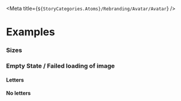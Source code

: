 
<Meta title={`${StoryCategories.Atoms}/Rebranding/Avatar/Avatar`} />

<AvatarDocs />

# Examples

### Sizes

<Canvas>
	<div class='flex place-content-evenly items-center'>
		<div class='flex flex-col items-center gap-4'>
			<p-avatar
				size='xs'
				src='https://images.unsplash.com/photo-1594815550232-e615b7a46f25?auto=format&fit=crop&crop=faces&w=150&h=150&q=80'
			></p-avatar>
			<p-avatar
				size='sm'
				src='https://images.unsplash.com/photo-1594815550232-e615b7a46f25?auto=format&fit=crop&crop=faces&w=150&h=150&q=80'
			></p-avatar>
			<p-avatar src='https://images.unsplash.com/photo-1576014662151-46d23666bc28?auto=format&fit=crop&crop=faces&w=150&h=250&q=80'></p-avatar>
			<p-avatar
				size='lg'
				src='https://images.unsplash.com/photo-1580314737657-8456bc907659?auto=format&fit=crop&crop=faces&w=150&h=150&q=80'
			></p-avatar>
			<p-avatar
				size='xl'
				src='https://images.unsplash.com/photo-1607435097405-db48f377bff6?auto=format&fit=crop&crop=faces&w=150&h=150&q=80'
			></p-avatar>
			<p-avatar
				size='2xl'
				src='https://images.unsplash.com/photo-1504593811423-6dd665756598?auto=format&fit=crop&crop=faces&w=250&h=250&q=80'
			></p-avatar>
			<p-avatar
				size='3xl'
				src='https://images.unsplash.com/photo-1555952517-2e8e729e0b44?auto=format&fit=crop&crop=faces&w=250&h=250&q=80'
			></p-avatar>
			<p-avatar
				size='4xl'
				src='https://images.unsplash.com/photo-1578390431359-2d1aa10989f4?auto=format&fit=crop&crop=faces&w=250&h=250&q=80'
			></p-avatar>
		</div>
	</div>
</Canvas>

### Empty State / Failed loading of image

#### Letters

<Canvas>
	<div class='flex place-content-evenly items-center'>
		<div class='flex flex-col items-center gap-4'>
			<p-avatar
				src='broken-link'
				letters='J'
				size='xs'
			></p-avatar>
			<p-avatar
				src='broken-link'
				letters='H'
				size='sm'
			></p-avatar>
			<p-avatar
				src='broken-link'
				letters='J'
			></p-avatar>
			<p-avatar
				src='broken-link'
				letters='J'
				size='lg'
			></p-avatar>
			<p-avatar
				src='broken-link'
				letters='J'
				size='xl'
			></p-avatar>
			<p-avatar
				src='broken-link'
				letters='J'
				size='2xl'
			></p-avatar>
			<p-avatar
				src='broken-link'
				letters='J'
				size='3xl'
			></p-avatar>
			<p-avatar
				src='broken-link'
				letters='J'
				size='4xl'
			></p-avatar>
		</div>
	</div>
</Canvas>

#### No letters

<Canvas>
	<div class='flex place-content-evenly items-center'>
		<p-avatar src='broken-link'></p-avatar>
	</div>
</Canvas>
